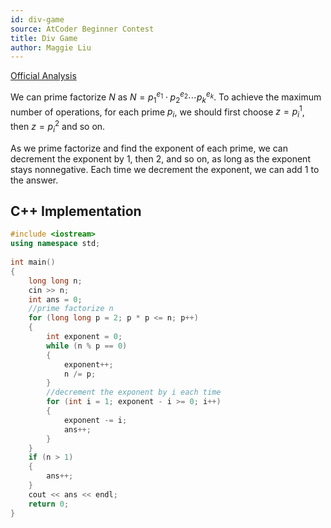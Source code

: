 ```yaml
---
id: div-game
source: AtCoder Beginner Contest
title: Div Game
author: Maggie Liu
---
```


[Official Analysis](https://img.atcoder.jp/abc169/editorial.pdf#page=12)

We can prime factorize $N$ as $N = p_1^{e_1} \cdot p_2^{e_2} \cdots p_k^{e_k}$. To achieve the maximum number of operations, for each prime $p_i$, we should first choose $z = p_i^1$, then $z = p_i^2$ and so on. 

As we prime factorize and find the exponent of each prime, we can decrement the exponent by $1$, then $2$, and so on, as long as the exponent stays nonnegative. Each time we decrement the exponent, we can add $1$ to the answer.

<LanguageSection>

<CPPSection>

## C++ Implementation

```cpp
#include <iostream>
using namespace std;
 
int main()
{
	long long n;
	cin >> n;
	int ans = 0;
	//prime factorize n
	for (long long p = 2; p * p <= n; p++)
	{
		int exponent = 0;
		while (n % p == 0)
		{
			exponent++;
			n /= p;
		}
		//decrement the exponent by i each time
		for (int i = 1; exponent - i >= 0; i++)
		{
			exponent -= i;
			ans++;
		}
	}
	if (n > 1)
	{
		ans++;
	}
	cout << ans << endl;
	return 0;
}
```

</CPPSection>

</LanguageSection>